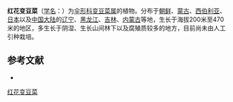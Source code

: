 {{NoteTA|G1=LS}}
{{Speciesbox
| name = 红花变豆菜
| status = 
| status_system = 
| image =
| genus = Sanicula
| species = rubriflora
| authority = Fr. Schmidt in Maxim.
}}

'''红花变豆菜'''（[[学名|学名]]：{{lang|la|''Sanicula rubriflora''}}）为[[伞形科|伞形科]][[变豆菜属|变豆菜属]]的植物。分布于[[朝鲜|朝鲜]]、[[蒙古|蒙古]]、[[西伯利亚|西伯利亚]]、[[日本|日本]]以及[[中国大陆|中国大陆]]的[[辽宁|辽宁]]、[[黑龙江|黑龙江]]、[[吉林|吉林]]、[[内蒙古|内蒙古]]等地，生长于海拔200米至470米的地区，多生长于阴湿、生长山间林下以及腐殖质较多的地方，目前尚未由人工引种栽培。

== 参考文献 ==
<div class="references-small">
* {{cite web| url =http://www.bioinfo.cn/db05/KmzwSpecies.php?action=view&id=23094| title =红花变豆菜| work =《中国高等植物数据库全库》| publisher =中国科学院微生物研究所| author =昆明植物研究所| accessdate =2009-02-25| deadurl =yes| archiveurl =https://web.archive.org/web/20160305095702/http://www.bioinfo.cn/db05/KmzwSpecies.php?action=view&id=23094| archivedate =2016-03-05}}
</div>
{{Taxonbar|from=Q15232008}}

[[Category:变豆菜属|红花变豆菜]]


{{Apiales-stub}}